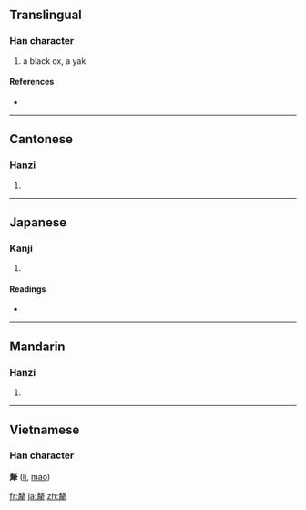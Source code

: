 {{also|氂}}
==Translingual==

===Han character===
{{Han char|rn=93|rad=牛|as=11|sn=15|four=5825<sub>1</sub>|canj=十大一竹手 (JKMHQ)}}

# a black ox, a yak

====References====
* {{Han ref|kx=0704.070|dkj=20154|dj=1116.380|hdz=31818.050|uh=729B|ud=29339|bh=BCF9|bd=48377}}

----

==Cantonese==

===Hanzi===
{{yue-hanzi|jyut=|y=lei4}}

# {{defn|Cantonese}}

----

==Japanese==

===Kanji===
{{ja-kanji|grade=|rs=牛11}}

# {{defn|Japanese}}

====Readings====
* {{ja-readings|on=[[ぼう]] (bō), [[みょう]] (myō), [[もう]] (mō), [[り]] (ri)|kun=[[からうし]] (karaushi), [[やく]] (yaku)}}

----

==Mandarin==

===Hanzi===
{{cmn-hanzi|pin=[[lí]] ([[li2]])|wg=li<sup>2</sup>}}

# {{defn|Mandarin}}

----

==Vietnamese==
===Han character===
'''犛''' ([[li]], [[mao]])

[[fr:犛]]
[[ja:犛]]
[[zh:犛]]